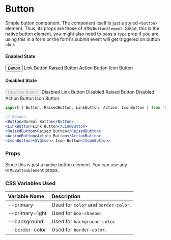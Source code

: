 
<Meta title='Components/Button' component={Button} />

# Button

Simple button component. The component itself is just a styled `<button>` element. Thus, its props are those
of `HTMLButtonElement`. Since, this is the native button element, you might also need to pass a `type` prop
if you are using this in a form or the form's submit event will get triggered on button click.

#### Enabled State
<Preview>
    <Button><SearchIcon /> Button</Button>
    <LinkButton><SearchIcon /> Link Button</LinkButton>
    <RaisedButton><SearchIcon /> Raised Button</RaisedButton>
    <ActionButton><SearchIcon /> Action Button</ActionButton>
    <IconButton><SearchIcon /> Icon Button</IconButton>
</Preview>

#### Disabled State
<Preview>
    <Button disabled><SearchIcon /> Disabled Button</Button>
    <LinkButton disabled><SearchIcon /> Disabled Link Button</LinkButton>
    <RaisedButton disabled><SearchIcon /> Disabled Raised Button</RaisedButton>
    <ActionButton disabled><SearchIcon /> Disabled Action Button</ActionButton>
    <IconButton disabled><SearchIcon /> Icon Button</IconButton>
</Preview>

```jsx
import { Button, RaisedButton, LinkButton, Action, IconButton } from 'no-frills-ui';

// Render
<Button>Normal Button</Button>
<LinkButton>Link Button</LinkButton>
<RaisedButton>Raised Button</RaisedButton>
<ActionButton>Action Button</ActionButton>
<IconButton><SVGIcon> Icon Button</IconButton>
```

### Props

Since this is just a native button element. You can use any `HTMLButtonElement` props.

### CSS Variables Used

| Variable Name | Description |
| :- | :- |
| --primary | Used for `color` and `border-color`. |
| --primary-light | Used for `box-shadow`. |
| --background | Used for `background-color`. |
| --border-color | Used for `border-color`. |

